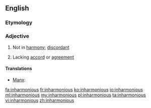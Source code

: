 ==English==

===Etymology===
{{prefix|in|harmonious}}

===Adjective===
{{en-adj}}

# {{context|music}} Not in [[harmony]]; [[discordant]]
# Lacking [[accord]] or [[agreement]]

====Translations====
{{trans-top|music: not in harmony; discordant}}
* [[Manx]]: {{t-|gv|neuving}}
{{trans-mid}}
{{trans-bottom}}

{{trans-top|lacking accord or agreement}}
{{trans-mid}}
{{trans-bottom}}

[[fa:inharmonious]]
[[fr:inharmonious]]
[[ko:inharmonious]]
[[io:inharmonious]]
[[ml:inharmonious]]
[[my:inharmonious]]
[[pl:inharmonious]]
[[ta:inharmonious]]
[[vi:inharmonious]]
[[zh:inharmonious]]